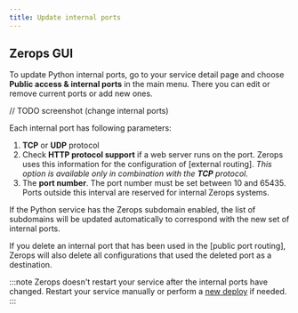 ```yaml
---
title: Update internal ports
---
```


## Zerops GUI
To update Python internal ports, go to your service detail page and choose **Public access & internal ports** in the main menu. There you can edit or remove current ports or add new ones.

// TODO screenshot
(change internal ports)

Each internal port has following parameters:

1. **TCP** or **UDP** protocol
2. Check **HTTP protocol support** if a web server runs on the port. Zerops uses this information for the configuration of [external routing]. *This option is available only in combination with the **TCP** protocol.*
3. The **port number**. The port number must be set between 10 and 65435. Ports outside this interval are reserved for internal Zerops systems.

If the Python service has the Zerops subdomain enabled, the list of subdomains will be updated automatically to correspond with the new set of internal ports.

If you delete an internal port that has been used in the [public port routing], Zerops will also delete all configurations that used the deleted port as a destination.

:::note
Zerops doesn't restart your service after the internal ports have changed. Restart your service manually or perform a [new deploy](/python/how-to/trigger-pipeline) if needed.
:::
